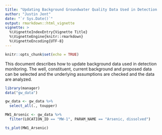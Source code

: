 ```yaml
---
title: "Updating Background Groundwater Quality Data Used in Detection Monitoring"
author: "Justin Jent"
date: "`r Sys.Date()`"
output: rmarkdown::html_vignette
vignette: >
  %\VignetteIndexEntry{Vignette Title}
  %\VignetteEngine{knitr::rmarkdown}
  %\VignetteEncoding{UTF-8}
---
```


```r
knitr::opts_chunk$set(echo = TRUE)
```

This document describes how to update background data used in 
detection monitoring. The well, constituent, current background and proposed
data can be selected and the underlying assumptions are checked and the data
are analyzed.

```r
library(manager)
data("gw_data")

gw_data <- gw_data %>%
  select_all(., toupper)

MW1_Arsenic <- gw_data %>%
  filter(LOCATION_ID == "MW-1", PARAM_NAME == "Arsenic, dissolved")

ts_plot(MW1_Arsenic)
```

